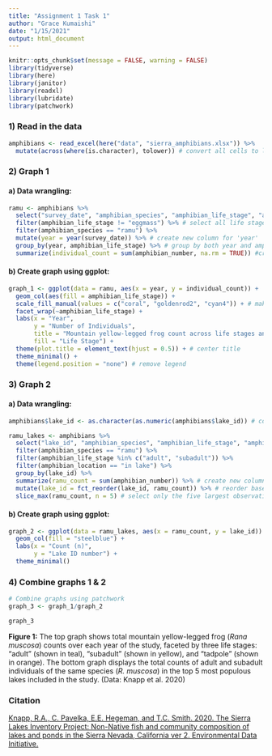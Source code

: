 ```yaml
---
title: "Assignment 1 Task 1"
author: "Grace Kumaishi"
date: "1/15/2021"
output: html_document
---
```


```r
knitr::opts_chunk$set(message = FALSE, warning = FALSE)
library(tidyverse)
library(here)
library(janitor)
library(readxl)
library(lubridate)
library(patchwork)
```

### 1) Read in the data

```r
amphibians <- read_excel(here("data", "sierra_amphibians.xlsx")) %>% 
  mutate(across(where(is.character), tolower)) # convert all cells to lower case
```

### 2) Graph 1

#### a) Data wrangling:

```r
ramu <- amphibians %>% 
  select("survey_date", "amphibian_species", "amphibian_life_stage", "amphibian_number") %>% 
  filter(amphibian_life_stage != "eggmass") %>% # select all life stages but eggmass
  filter(amphibian_species == "ramu") %>% 
  mutate(year = year(survey_date)) %>% # create new column for 'year'
  group_by(year, amphibian_life_stage) %>% # group by both year and amphibian life stage in preparation for summing all counts
  summarize(individual_count = sum(amphibian_number, na.rm = TRUE)) #create new column of sum amphibian number counts accross year and life stage
```

#### b) Create graph using ggplot:

```r
graph_1 <- ggplot(data = ramu, aes(x = year, y = individual_count)) +
  geom_col(aes(fill = amphibian_life_stage)) +
  scale_fill_manual(values = c("coral", "goldenrod2", "cyan4")) + # make sure to use 'fill' not 'color'
  facet_wrap(~amphibian_life_stage) +
  labs(x = "Year",
       y = "Number of Individuals",
       title = "Mountain yellow-legged frog count across life stages and location",
       fill = "Life Stage") +
  theme(plot.title = element_text(hjust = 0.5)) + # center title
  theme_minimal() +
  theme(legend.position = "none") # remove legend
``` 

### 3) Graph 2

#### a) Data wrangling:

```r
amphibians$lake_id <- as.character(as.numeric(amphibians$lake_id)) # convert from numeric to character class in order to use 'fct_reorder()'

ramu_lakes <- amphibians %>% 
  select("lake_id", "amphibian_species", "amphibian_life_stage", "amphibian_number", "amphibian_location") %>% 
  filter(amphibian_species == "ramu") %>% 
  filter(amphibian_life_stage %in% c("adult", "subadult")) %>% 
  filter(amphibian_location == "in lake") %>% 
  group_by(lake_id) %>% 
  summarize(ramu_count = sum(amphibian_number)) %>% # create new column showing containing sum of adults and subadults in each lake
  mutate(lake_id = fct_reorder(lake_id, ramu_count)) %>% # reorder based on counts
  slice_max(ramu_count, n = 5) # select only the five largest observations
```

#### b) Create graph using ggplot:

```r
graph_2 <- ggplot(data = ramu_lakes, aes(x = ramu_count, y = lake_id)) +
  geom_col(fill = "steelblue") +
  labs(x = "Count (n)",
       y = "Lake ID number") +
  theme_minimal()
```

### 4) Combine graphs 1 & 2 

```r
# Combine graphs using patchwork
graph_3 <- graph_1/graph_2

graph_3
```
**Figure 1:** The top graph shows total mountain yellow-legged frog (*Rana muscosa*) counts over each year of the study, faceted by three life stages: "adult" (shown in teal), "subadult" (shown in yellow), and "tadpole" (shown in orange). The bottom graph displays the total counts of adult and subadult individuals of the same species (*R. muscosa*) in the top 5 most populous lakes included in the study. (Data: Knapp et al. 2020)

### Citation
[Knapp, R.A., C. Pavelka, E.E. Hegeman, and T.C. Smith. 2020. The Sierra Lakes Inventory Project: Non-Native fish and community composition of lakes and ponds in the Sierra Nevada, California ver 2. Environmental Data Initiative.](https://doi.org/10.6073/pasta/d835832d7fd00d9e4466e44eea87fab3)


